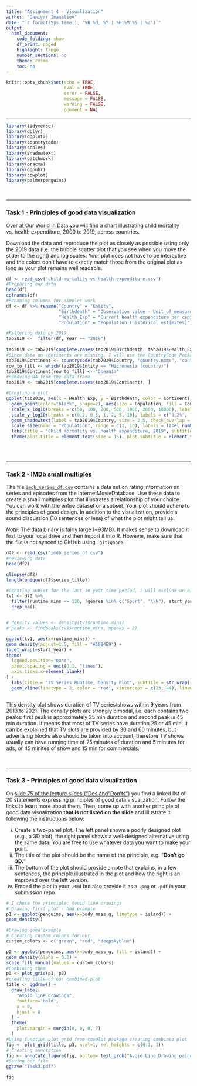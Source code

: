 ```yaml
---
title: "Assignment 4 - Visualization"
author: "Daniyar Imanaliev"
date: "`r format(Sys.time(), '%B %d, %Y | %H:%M:%S | %Z')`"
output:
  html_document:
    code_folding: show
    df_print: paged
    highlight: tango
    number_sections: no
    theme: cosmo
    toc: no
---
```

  

<style>
div.answer {background-color:#f3f0ff; border-radius: 5px; padding: 20px;}
</style>


```r
knitr::opts_chunk$set(echo = TRUE,
                      eval = TRUE,
                      error = FALSE,
                      message = FALSE,
                      warning = FALSE,
                      comment = NA)
```

***

```r
library(tidyverse)
library(dplyr)
library(ggplot2)
library(countrycode)
library(scales)
library(shadowtext)
library(patchwork)
library(pracma)
library(ggpubr)
library(cowplot)
library(palmerpenguins)
```


<br>

***

### Task 1 - Principles of good data visualization

Over at [Our World in Data](https://ourworldindata.org/grapher/child-mortality-vs-health-expenditure) you will find a chart illustrating child mortality vs. health expenditure, 2000 to 2019, across countries.

Download the data and reproduce the plot as closely as possible using only the 2019 data (i.e. the bubble scatter plot that you see when you move the slider to the right) and log scales. Your plot does not have to be interactive and the colors don't have to exactly match those from the original plot as long as your plot remains well readable.
  
```r
df <- read_csv('child-mortality-vs-health-expenditure.csv')
#Preparing our data
head(df)
colnames(df)
#Renaming columns for simpler work
df <- df %>% rename("Country" = "Entity", 
                    "Birthdeath" = "Observation value - Unit_of_measure: Deaths per 100 live births - Indicator: Under-five mortality rate - Sex: Both sexes - Wealth_quintile: All wealth quintiles",
                    "Health_Exp" = "Current health expenditure per capita, PPP (current international $)",
                    "Population" = "Population (historical estimates)")

#Filtering data by 2019 
tab2019 <-  filter(df, Year == "2019")
  
tab2019 <- tab2019[complete.cases(tab2019$Birthdeath, tab2019$Health_Exp), ]
#Since data on continents are missing, I will use the CountryCode Package to fill out continent's data
tab2019$Continent <- countrycode(tab2019$Country, "country.name", "continent")
row_to_fill <- which(tab2019$Entity == "Micronesia (country)")
tab2019$Continent[row_to_fill] <- "Oceania"
#Removing NA from the data frame
tab2019 <- tab2019[complete.cases(tab2019$Continent), ]

#Creating a plot
ggplot(tab2019, aes(x = Health_Exp, y = Birthdeath, color = Continent)) +
  geom_point(color="black", shape=21, aes(size = Population, fill = Continent)) +
  scale_x_log10(breaks = c(50, 100, 200, 500, 1000, 2000, 10000), labels = c("$50", "$100", "$200", "$500", "$1000", "$2000", "$10,000")) +
  scale_y_log10(breaks = c(0.2, 0.5, 1, 2, 5, 10), labels = c("0.2%", "0.5%", "1%", "2%", "5%", "10%")) +
  geom_shadowtext(label = tab2019$Country, size = 2.5, check_overlap = TRUE, nudge_y = 0.05, aes(color = Continent), bg.colour='white') +
  scale_size(name = "Population", range = c(1, 10), labels = label_number_si()) +
  labs(title = "Child mortality vs. health expenditure, 2019", subtitle = str_wrap("Healthcare expenditure per capita is measured in current international-$, which adjusts for price differences between countries. Under-five mortality is the share of newborns who die before reaching the age of five"), x = "Current health expenditure per capita, PPP", y = "Child mortality", caption = str_wrap("Data source: United Nations Inter-agency Group for Child Mortality Estimation 2023; World Health Organization via World Bank")) +
  theme(plot.title = element_text(size = 15), plot.subtitle = element_text(size = 10))
  

```

<br>

***

### Task 2 - IMDb small multiples

The file [`imdb_series_df.csv`](https://github.com/intro-to-data-science-23/assignment-4-setup/blob/main/imdb_series_df.csv.zip) contains a data set on rating information on series and episodes from the InternetMovieDatabase. Use these data to create a small multiples plot that illustrates a relationship of your choice. You can work with the entire dataset or a subset. Your plot should adhere to the principles of good design. In addition to the visualization, provide a sound discussion (10 sentences or less) of what the plot might tell us.

*Note:* The data binary is fairly large (~93MB). It makes sense to download it first to your local drive and then import it into R. However, make sure that the file is not synced to GitHub using `.gitignore`.

```r
df2 <- read_csv("imdb_series_df.csv")
#Reviewing data 
head(df2)

glimpse(df2)
length(unique(df2$series_title))

#Creating subset for the last 10 year time period. I will exclude an extreme values, i.e. duration more than 120 min as well as sport and news shows since they may not have a specific time limit
tv1 <- df2 %>%  
  filter(runtime_mins <= 120, !genres %in% c("Sport", "\\N"), start_year >= 2013 & start_year <= 2022) %>% 
  drop_na()


# density_values <- density(tv1$runtime_mins)
# peaks <- findpeaks(tv1$runtime_mins, npeaks = 2)

ggplot(tv1, aes(x=runtime_mins)) +
geom_density(adjust=1.5, fill = "#56B4E9") +
facet_wrap(~start_year) +
theme(
  legend.position="none",
  panel.spacing = unit(0.1, "lines"),
  axis.ticks.x=element_blank() 
) + 
  labs(title = "TV Series Runtime, Density Plot", subtitle = str_wrap("The density plot shows density of runtime of TV series for the period from 2013 to 2022"),  x = "Runtime, min", y = "Density", caption = str_wrap("Data Source:InternetMovieDatabase. This plot displays only TV shows with duration up to 120 min, news shows and sporting events are excluded from the data")) +
  geom_vline(linetype = 2, color = "red", xintercept = c(23, 44), linewidth=0.5) 
  


```
This density plot shows duration of TV series/shows within 9 years from 2013 to 2021. The density plots are strongly bimodal, i.e. each contains two peaks: first peak is approximately 25 min duration and second peak is 45 min duration.
It means that most of TV series have duration 25 or 45 min. It can be explained that TV slots are provided by 30 and 60 minutes, but advertising blocks also should be taken into account, therefore TV shows usually can have running time of 25 minutes of duration and 5 minutes for ads, or 45 minites of show and 15 min for commercials.

<br>


***

### Task 3 - Principles of good data visualization

On [slide 75 of the lecture slides ("Dos and "Don'ts")](https://raw.githack.com/intro-to-data-science-22/lectures/main/09-visualization/09-visualization.html#85) you find a linked list of 20 statements expressing principles of good data visualization. Follow the links to learn more about them. Then, come up with another principle of good data visualization **that is not listed on the slide** and illustrate it following the instructions below: 

  (i) Create a two-panel plot. The left panel shows a poorly designed plot (e.g., a 3D plot), the right panel shows a well-designed alternative using the same data. You are free to use whatever data you want to make your point.
  (ii) The title of the plot should be the name of the principle, e.g. "**Don't go 3D.**"
  (iii) The bottom of the plot should provide a note that explains, in a few sentences, the principle illustrated in the plot and how the right is an improved over the left version.
  (iv) Embed the plot in your `.Rmd` but also provide it as a `.png` or `.pdf` in your submission repo.


```r
# I chose the principle: Avoid line drawings
# Drawing first plot - bad example
p1 <- ggplot(penguins, aes(x=body_mass_g, linetype = island)) +
geom_density()

#Drawing good example
# Creating custom colors for our 
custom_colors <- c("green", "red", "deepskyblue")

p2 <- ggplot(penguins, aes(x=body_mass_g, fill = island)) +
geom_density(alpha = 0.2) +
scale_fill_manual(values = custom_colors)
#Combining them 
p3 <- plot_grid(p1, p2)
#creating title of our combined plot 
title <- ggdraw() + 
  draw_label(
    "Avoid line drawings", 
    fontface='bold',
    x = 0,
    hjust = 0
  ) +
  theme(
    plot.margin = margin(0, 0, 0, 7)
  )
#Using function plot grid from cowplot package creating combined plot
fig <- plot_grid(title, p3, ncol=1, rel_heights = c(0.1, 1))
# Creating annotation
fig <- annotate_figure(fig, bottom= text_grob("Avoid Line Drawing principle means that whenever possible, visualize your data with solid colored shapes \n rather than with lines that outline those shapes. Solid shapes are more easily perceived \n as coherent objects are less likely to create visual artifacts or optical illusions and do more \n immediately convey amounts than do outlines.", color = "blue", face = "italic", size = 10))
#Saving our file 
ggsave("Task3.pdf")
```


```r
fig
```

